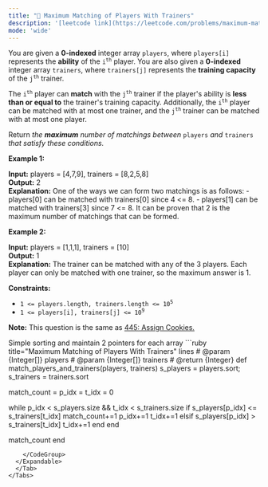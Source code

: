```yaml
---
title: "🧀 Maximum Matching of Players With Trainers"
description: '[leetcode link](https://leetcode.com/problems/maximum-matching-of-players-with-trainers/description/)'
mode: 'wide'
---
```

<Tabs>
  <Tab title="Question" icon="circle-question" iconType="regular">
    <Card>
      <p>You are given a <strong>0-indexed</strong> integer array <code>players</code>, where <code>players[i]</code> represents the <strong>ability</strong> of the <code>i<sup>th</sup></code> player. You are also given a <strong>0-indexed</strong> integer array <code>trainers</code>, where <code>trainers[j]</code> represents the <strong>training capacity </strong>of the <code>j<sup>th</sup></code> trainer.</p>  <p>The <code>i<sup>th</sup></code> player can <strong>match</strong> with the <code>j<sup>th</sup></code> trainer if the player&#39;s ability is <strong>less than or equal to</strong> the trainer&#39;s training capacity. Additionally, the <code>i<sup>th</sup></code> player can be matched with at most one trainer, and the <code>j<sup>th</sup></code> trainer can be matched with at most one player.</p>  <p>Return <em>the <strong>maximum</strong> number of matchings between </em><code>players</code><em> and </em><code>trainers</code><em> that satisfy these conditions.</em></p>   <p><strong class="example">Example 1:</strong></p>   <strong>Input:</strong> players = [4,7,9], trainers = [8,2,5,8] <br/> <strong>Output:</strong> 2 <br/> <strong>Explanation:</strong> One of the ways we can form two matchings is as follows: - players[0] can be matched with trainers[0] since 4 &lt;= 8. - players[1] can be matched with trainers[3] since 7 &lt;= 8. It can be proven that 2 is the maximum number of matchings that can be formed.   <p><strong class="example">Example 2:</strong></p>   <strong>Input:</strong> players = [1,1,1], trainers = [10] <br/> <strong>Output:</strong> 1 <br/> <strong>Explanation:</strong> The trainer can be matched with any of the 3 players. Each player can only be matched with one trainer, so the maximum answer is 1.    <p><strong>Constraints:</strong></p>  <ul>  <li><code>1 &lt;= players.length, trainers.length &lt;= 10<sup>5</sup></code></li>  <li><code>1 &lt;= players[i], trainers[j] &lt;= 10<sup>9</sup></code></li> </ul>   <p><strong>Note:</strong> This question is the same as <a href="https://leetcode.com/problems/assign-cookies/description/" target="_blank"> 445: Assign Cookies.</a></p> 
    </Card>
  </Tab>
  <Tab title="Solution" icon="lightbulb" iconType="regular" >
    <Card>
      Simple sorting and maintain 2 pointers for each array
</Card>
  <Expandable title="code">
    <CodeGroup dropdown>
```ruby title="Maximum Matching of Players With Trainers" lines
# @param {Integer[]} players
# @param {Integer[]} trainers
# @return {Integer}
def match_players_and_trainers(players, trainers)
  s_players = players.sort; s_trainers = trainers.sort

  match_count = p_idx = t_idx = 0

  while p_idx < s_players.size && t_idx < s_trainers.size
    if s_players[p_idx] <= s_trainers[t_idx]
      match_count+=1
      p_idx+=1
      t_idx+=1
    elsif s_players[p_idx] > s_trainers[t_idx]
      t_idx+=1
    end
  end

  match_count
end
```
    </CodeGroup>
  </Expandable>
  </Tab>
</Tabs>